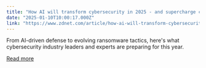 ```yaml
---
title: "How AI will transform cybersecurity in 2025 - and supercharge cybercrime"
date: "2025-01-10T10:00:17.000Z"
link: "https://www.zdnet.com/article/how-ai-will-transform-cybersecurity-in-2025-and-supercharge-cybercrime/"
---
```


From AI-driven defense to evolving ransomware tactics, here's what cybersecurity industry leaders and experts are preparing for this year.

[Read more](https://www.zdnet.com/article/how-ai-will-transform-cybersecurity-in-2025-and-supercharge-cybercrime/)
